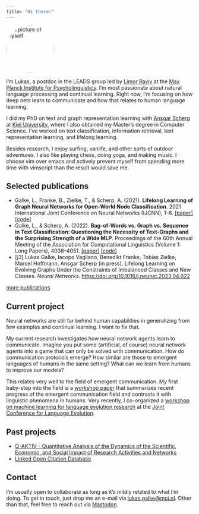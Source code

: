 ```yaml
---
title: "Hi there!"
---
```


<img class="img-fluid float-end" style="border-radius: 50%"  alt="A picture of myself" width="128" height="128" resize=true src="images/2022-05-Lukas-Galke.jpg"></img>


I'm Lukas, a postdoc in the LEADS group led by [Limor
Raviv](https://www.limorravivevolang.com) at the [Max Planck Institute for
Psycholinguistics](https://mpi.nl).  I'm most passionate about natural language
processing and continual learning. Right now, I'm focusing on how deep
nets learn to communicate and how that relates to human language learning.

I did my PhD on text and graph representation learning with [Ansgar
Scherp](http://ansgarscherp.net) at [Kiel
University](https://www.uni-kiel.de/en/), where I also obtained my Master’s
degree in Computer Science. I've worked on text classification, information
retrieval, text representation learning, and lifelong learning.

Besides research, I enjoy surfing, vanlife, and other sorts of outdoor
adventures. I also like playing chess, doing yoga, and making music. I choose
vim over emacs and actively prevent myself from spending more time with
vimscript than the result would save me. 

## Selected publications

- Galke, L., Franke, B., Zielke, T., & Scherp, A. (2021). **Lifelong Learning of Graph Neural Networks for Open-World Node Classification**. 2021 International Joint Conference on Neural Networks (IJCNN), 1–8. [[paper]](https://doi.org/10.1109/IJCNN52387.2021.9533412) [[code]](https://github.com/lgalke/lifelong-learning)
- Galke, L., & Scherp, A. (2022). **Bag-of-Words vs. Graph vs. Sequence in Text Classification: Questioning the Necessity of Text-Graphs and the Surprising Strength of a Wide MLP**. Proceedings of the 60th Annual Meeting of the Association for Computational Linguistics (Volume 1: Long Papers), 4038–4051. [[paper]](https://doi.org/10.18653/v1/2022.acl-long.279) [[code]](https://github.com/lgalke/text-clf-baselines)
- [j3] Lukas Galke, Iacopo Vagliano, Benedikt Franke, Tobias Zielke, Marcel Hoffmann, Ansgar Scherp (in press). Lifelong Learning on Evolving Graphs Under the Constraints of Imbalanced Classes and New Classes. *Neural Networks*. [https://doi.org/10.1016/j.neunet.2023.04.022](https://doi.org/10.1016/j.neunet.2023.04.022)

[more publications](./publications)

## Current project 

Neural networks are still far behind human capabilities in generalizing from
few examples and continual learning. I want to fix that.

My current research investigates how neural network agents learn to
communicate. Imagine you put some (artificial, of course) neural network agents
into a game that can only be solved with communication. How do communication
protocols emerge?  How similar are those to emergent languages of humans in the
same setting? What can we learn from humans to improve our models?

This relates very well to the field of emergent communication. My first
baby-step into the field is a [workshop
paper](https://arxiv.org/abs/2204.10590) that summarizes recent progress of the
emergent communication field and contrasts it with linguistic phenomena in
humans. Very recently, I co-organized a [workshop on machine learning for language
evolution research](https://ml4evolang.github.io/) at the [Joint Conference for
Language
Evolution](https://sites.google.com/view/joint-conf-language-evolution/home).


## Past projects

- [Q-AKTIV - Quantitative Analysis of the Dynamics of the Scientific, Economic, and Social Impact of Research Activities and Networks](https://q-aktiv.github.io)
- [Linked Open Citation Database](https://locdb.bib.uni-mannheim.de/blog/en/)

## Contact

I'm usually open to collaborate as long as it's mildly related to what I'm
doing. To get in touch, just drop me an e-mail via
[lukas.galke@mpi.nl](mailto:lukas.galke@mpi.nl?subject=First contact). Other
than that, feel free to reach out via <a rel="me" href="https://sigmoid.social/@lpag">Mastodon</a>.
 


